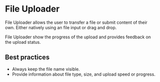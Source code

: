 # File Uploader

File Uploader allows the user to transfer a file or submit content of their own. Either natively using an file input or drag and drop.

File Uploader show the progress of the upload and provides feedback on the upload status.

## Best practices

- Always keep the file name visible.
- Provide information about file type, size, and upload speed or progress.
